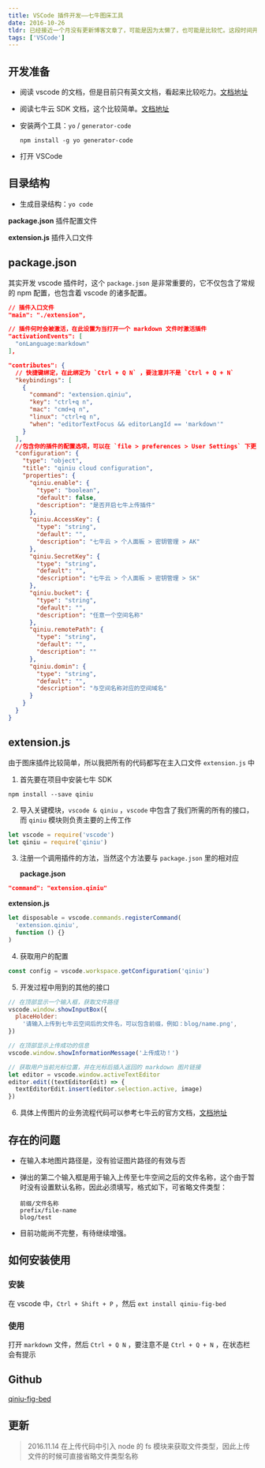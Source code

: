 ```yaml
---
title: VSCode 插件开发——七牛图床工具
date: 2016-10-26
tldr: 已经接近一个月没有更新博客文章了，可能是因为太懒了，也可能是比较忙。这段时间开始用 Visual Studio Code 进行开发，感觉它确实比其他编辑器更快、更轻，但唯一的缺点就是插件生态不是那么成熟。那么自己动手，丰衣足食。
tags: ['VSCode']
---
```


## 开发准备

- 阅读 vscode 的文档，但是目前只有英文文档，看起来比较吃力。[文档地址](http://code.visualstudio.com/docs)
- 阅读七牛云 SDK 文档，这个比较简单。[文档地址](http://developer.qiniu.com/code/v6/sdk/nodejs.html)
- 安装两个工具：`yo` / `generator-code`

  ```
  npm install -g yo generator-code
  ```

- 打开 VSCode

## 目录结构

- 生成目录结构：`yo code`

**package.json** 插件配置文件

**extension.js** 插件入口文件

## package.json

其实开发 vscode 插件时，这个 `package.json` 是非常重要的，它不仅包含了常规的 npm 配置，也包含着 vscode 的诸多配置。

```json
// 插件入口文件
"main": "./extension",

// 插件何时会被激活，在此设置为当打开一个 markdown 文件时激活插件
"activationEvents": [
  "onLanguage:markdown"
],

"contributes": {
  // 快捷键绑定，在此绑定为 `Ctrl + Q N` ，要注意并不是 `Ctrl + Q + N`
  "keybindings": [
    {
      "command": "extension.qiniu",
      "key": "ctrl+q n",
      "mac": "cmd+q n",
      "linux": "ctrl+q n",
      "when": "editorTextFocus && editorLangId == 'markdown'"
    }
  ],
  //包含你的插件的配置选项，可以在 `file > preferences > User Settings` 下更改
  "configuration": {
    "type": "object",
    "title": "qiniu cloud configuration",
    "properties": {
      "qiniu.enable": {
        "type": "boolean",
        "default": false,
        "description": "是否开启七牛上传插件"
      },
      "qiniu.AccessKey": {
        "type": "string",
        "default": "",
        "description": "七牛云 > 个人面板 > 密钥管理 > AK"
      },
      "qiniu.SecretKey": {
        "type": "string",
        "default": "",
        "description": "七牛云 > 个人面板 > 密钥管理 > SK"
      },
      "qiniu.bucket": {
        "type": "string",
        "default": "",
        "description": "任意一个空间名称"
      },
      "qiniu.remotePath": {
        "type": "string",
        "default": "",
        "description": ""
      },
      "qiniu.domin": {
        "type": "string",
        "default": "",
        "description": "与空间名称对应的空间域名"
      }
    }
  }
}
```

## extension.js

由于图床插件比较简单，所以我把所有的代码都写在主入口文件 `extension.js` 中

1. 首先要在项目中安装七牛 SDK

```shell
npm install --save qiniu
```

2. 导入关键模块，`vscode & qiniu` ，`vscode` 中包含了我们所需的所有的接口，而 `qiniu` 模块则负责主要的上传工作

```javascript
let vscode = require('vscode')
let qiniu = require('qiniu')
```

3. 注册一个调用插件的方法，当然这个方法要与 `package.json` 里的相对应

   **package.json**

```json
"command": "extension.qiniu"
```

**extension.js**

```javascript
let disposable = vscode.commands.registerCommand(
  'extension.qiniu',
  function () {}
)
```

4. 获取用户的配置

```javascript
const config = vscode.workspace.getConfiguration('qiniu')
```

5. 开发过程中用到的其他的接口

```javascript
// 在顶部显示一个输入框，获取文件路径
vscode.window.showInputBox({
  placeHolder:
    '请输入上传到七牛云空间后的文件名，可以包含前缀，例如：blog/name.png',
})

// 在顶部显示上传成功的信息
vscode.window.showInformationMessage('上传成功！')

// 获取用户当前光标位置，并在光标后插入返回的 markdown 图片链接
let editor = vscode.window.activeTextEditor
editor.edit((textEditorEdit) => {
  textEditorEdit.insert(editor.selection.active, image)
})
```

6. 具体上传图片的业务流程代码可以参考七牛云的官方文档，[文档地址](http://developer.qiniu.com/code/v6/sdk/nodejs.html)

## 存在的问题

- 在输入本地图片路径是，没有验证图片路径的有效与否
- 弹出的第二个输入框是用于输入上传至七牛空间之后的文件名称，这个由于暂时没有设置默认名称，因此必须填写，格式如下，可省略文件类型：

  ```
  前缀/文件名称
  prefix/file-name
  blog/test
  ```

- 目前功能尚不完整，有待继续增强。

## 如何安装使用

### 安装

在 vscode 中，`Ctrl + Shift + P` ，然后 `ext install qiniu-fig-bed`

### 使用

打开 `markdown` 文件，然后 `Ctrl + Q N` ，要注意不是 `Ctrl + Q + N` ，在状态栏会有提示

## Github

[qiniu-fig-bed](https://github.com/coderfe/qiniu-fig-bed)

## 更新

> 2016.11.14 在上传代码中引入 node 的 fs 模块来获取文件类型，因此上传文件的时候可直接省略文件类型名称
